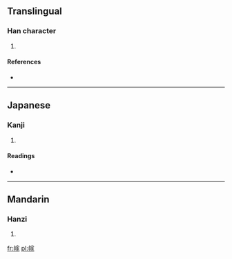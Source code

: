 ==Translingual==

===Han character===
{{Han char|rn=50|rad=巾|as=10|sn=13|four=4323<sub>2</sub>|canj=中月十一人 (LBJMO)}}

# {{defn|Han|sort=巾10}}

====References====
* {{Han ref|kx=0335.060|dkj=09026|dj=0642.070|hdz=10751.020|uh=5E4F|ud=24143|bh=DD58|bd=56664}}

----

==Japanese==

===Kanji===
{{ja-kanji|grade=|rs=巾10}}

# {{defn|lang=ja|sort=巾10}}

====Readings====
* {{ja-readings|on=[[か]] (ka), [[け]] (ke)|kun=}}

----

==Mandarin==

===Hanzi===
{{cmn-hanzi|pin=[[jiā]] ([[jia1]])|wg=chia<sup>1</sup>}}

# {{defn|lang=cmn|sort=巾10}}

[[fr:幏]]
[[pl:幏]]